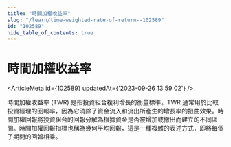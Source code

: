 ```yaml
---
title: "時間加權收益率"
slug: "/learn/time-weighted-rate-of-return--102589"
id: "102589"
hide_table_of_contents: true
---
```



# 時間加權收益率

<ArticleMeta id={102589} updatedAt={'2023-09-26 13:59:02'} />
<div className='border-solid border-b border-t-0 my-4 border-[var(--ifm-color-gray-300)]' />

時間加權收益率 (TWR) 是指投資組合複利增長的衡量標準。TWR 通常用於比較投資經理的回報率，因為它消除了資金流入和流出所產生的增長率的扭曲效果。時間加權回報將投資組合的回報分解為根據資金是否被增加或撤出而建立的不同區間。時間加權回報指標也稱為幾何平均回報，這是一種複雜的表述方式，即將每個子期間的回報相乘。
